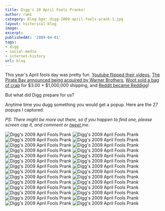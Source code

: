 ```yaml
---
title: Digg's 28 April Fools Pranks!
author: rami
category: Blog bge: digg-2009-april-fools-prank-1.jpg
layout: historical-blog
image:
excerpt:
publishedAt: '2009-04-01'
tags:
- digg
- social-media
- internet-history
url: blog
---
```


This year's April fools day was pretty fun. [Youtube flipped their videos](http://www.flickr.com/photos/32709830@N04/3401506791/sizes/l/), [The Pirate Bay announced being acquired by Warner Brothers](http://torrentfreak.com/warner-bros-acquires-the-pirate-bay-090401/), [Woot sold a bag of crap](http://www.flickr.com/photos/22663008@N04/3404534296/) for $3.00 + $1,000,000 shipping, and [Reddit became Reddigg](http://www.flickr.com/photos/22663008@N04/3403718267/in/set-72157616130749933/)!

But what did Digg prepare for us?

Anytime time you dugg something you would get a popup. Here are the 27 popups I captured.

_PS: There might be more out there, so if you happen to find one, please screen cap it, and comment or <a href="http://twitter.com/rtaibah" target="_blank">tweet </a>me._

![Digg's 2009 April Fools Prank](/assets/images/content/blog/digg-2009-april-fools-prank-1.jpg)
![Digg's 2009 April Fools Prank](/assets/images/content/blog/digg-2009-april-fools-prank-2.jpg)
![Digg's 2009 April Fools Prank](/assets/images/content/blog/digg-2009-april-fools-prank-3.jpg)
![Digg's 2009 April Fools Prank](/assets/images/content/blog/digg-2009-april-fools-prank-4.jpg)
![Digg's 2009 April Fools Prank](/assets/images/content/blog/digg-2009-april-fools-prank-5.jpg)
![Digg's 2009 April Fools Prank](/assets/images/content/blog/digg-2009-april-fools-prank-6.jpg)
![Digg's 2009 April Fools Prank](/assets/images/content/blog/digg-2009-april-fools-prank-7.jpg)
![Digg's 2009 April Fools Prank](/assets/images/content/blog/digg-2009-april-fools-prank-8.jpg)
![Digg's 2009 April Fools Prank](/assets/images/content/blog/digg-2009-april-fools-prank-9.jpg)
![Digg's 2009 April Fools Prank](/assets/images/content/blog/digg-2009-april-fools-prank-10.jpg)
![Digg's 2009 April Fools Prank](/assets/images/content/blog/digg-2009-april-fools-prank-11.jpg)
![Digg's 2009 April Fools Prank](/assets/images/content/blog/digg-2009-april-fools-prank-12.jpg)
![Digg's 2009 April Fools Prank](/assets/images/content/blog/digg-2009-april-fools-prank-13.jpg)
![Digg's 2009 April Fools Prank](/assets/images/content/blog/digg-2009-april-fools-prank-14.jpg)
![Digg's 2009 April Fools Prank](/assets/images/content/blog/digg-2009-april-fools-prank-15.jpg)
![Digg's 2009 April Fools Prank](/assets/images/content/blog/digg-2009-april-fools-prank-16.jpg)
![Digg's 2009 April Fools Prank](/assets/images/content/blog/digg-2009-april-fools-prank-17.jpg)
![Digg's 2009 April Fools Prank](/assets/images/content/blog/digg-2009-april-fools-prank-18.jpg)
![Digg's 2009 April Fools Prank](/assets/images/content/blog/digg-2009-april-fools-prank-19.jpg)
![Digg's 2009 April Fools Prank](/assets/images/content/blog/digg-2009-april-fools-prank-20.jpg)
![Digg's 2009 April Fools Prank](/assets/images/content/blog/digg-2009-april-fools-prank-21.jpg)
![Digg's 2009 April Fools Prank](/assets/images/content/blog/digg-2009-april-fools-prank-22.jpg)
![Digg's 2009 April Fools Prank](/assets/images/content/blog/digg-2009-april-fools-prank-23.jpg)
![Digg's 2009 April Fools Prank](/assets/images/content/blog/digg-2009-april-fools-prank-24.jpg)
![Digg's 2009 April Fools Prank](/assets/images/content/blog/digg-2009-april-fools-prank-25.jpg)
![Digg's 2009 April Fools Prank](/assets/images/content/blog/digg-2009-april-fools-prank-26.jpg)
![Digg's 2009 April Fools Prank](/assets/images/content/blog/digg-2009-april-fools-prank-27.jpg)
![Digg's 2009 April Fools Prank](/assets/images/content/blog/digg-2009-april-fools-prank-28.jpg)
